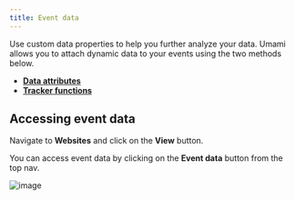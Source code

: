 ```yaml
---
title: Event data
---
```


Use custom data properties to help you further analyze your data.
Umami allows you to attach dynamic data to your events using the two methods below.

- **[Data attributes](/docs/v2/track-events#using-data-attributes)**
- **[Tracker functions](/docs/v2/tracker-functions#event-data)**

## Accessing event data

Navigate to **Websites** and click on the **View** button.

You can access event data by clicking on the **Event data** button from the top nav.

![image](/images/docs/v2/website-navbar.png)
